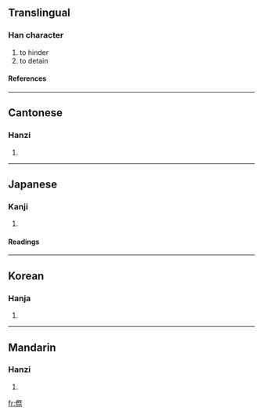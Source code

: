 ==Translingual==
===Han character===
{{Han char|rn=9|rad=人|as=11|sn=13|four=2229<sub>1</sub>|canj=人月人火 (OBOF)}}
# to hinder
# to detain
====References====
{{Han ref|kx=0115.050|dkj=01033|dj=0245.030|hdz=10214.010|uh=50BA|ud=20666|bh=DCBF|bd=56511}}
----
==Cantonese==
===Hanzi===
{{yue-hanzi|jyut=|y=chai3}}
# {{defn|Cantonese}}
----
==Japanese==
===Kanji===
{{ja-kanji|grade=|rs=人11}}
# {{defn|Japanese}}
====Readings====
{{ja-readings|on=[[てい]] (tei), [[たい]] (tai)|kun=[[とまる]] (tomaru), [[とどまる]] (todomaru)}}
----
==Korean==
===Hanja===
{{ko-hanja|hangeul=제|rv=je|mr=che}}
# {{defn|Korean}}
----
==Mandarin==
===Hanzi===
{{cmn-hanzi|pin=*[[chì]] ([[chi4]]), [[lóu]] ([[lou2]])|wg=ch'ih<sup>4</sup>, lou<sup>2</sup>}}
# {{defn|Mandarin}}

[[fr:傺]]